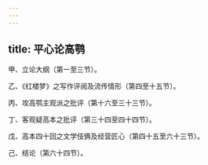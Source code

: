 ```yaml
---
---
---
```

title: 平心论高鹗
---




甲、立论大纲（第一至三节）。

乙、《红楼梦》之写作评阅及流传情形（第四至十五节）。

丙、攻高鹗主观派之批评（第十六至三十三节）。

丁、客观疑高本之批评（第三十四至四十四节）。

戊、高本四十回之文学伎俩及经营匠心（第四十五至六十三节）。

己、结论（第六十四节）。